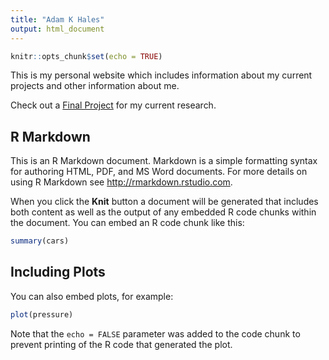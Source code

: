 ```yaml
---
title: "Adam K Hales"
output: html_document
---
```


```r
knitr::opts_chunk$set(echo = TRUE)
```

This is my personal website which includes information about my current projects and other information about me. 

Check out a [Final Project](http://halesadam.github.io/Final_Project/) for my current research. 


## R Markdown

This is an R Markdown document. Markdown is a simple formatting syntax for authoring HTML, PDF, and MS Word documents. For more details on using R Markdown see <http://rmarkdown.rstudio.com>.

When you click the **Knit** button a document will be generated that includes both content as well as the output of any embedded R code chunks within the document. You can embed an R code chunk like this:

```r
summary(cars)
```

## Including Plots

You can also embed plots, for example:

```r
plot(pressure)
```

Note that the `echo = FALSE` parameter was added to the code chunk to prevent printing of the R code that generated the plot.
